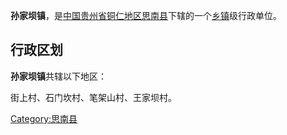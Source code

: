 {{中国乡级行政区
| 行政区全称 = 孙家坝镇
| 景观照片文件名 =
| 景观照片描述 =
| 汉语拼音 =
| 通用拼音 =
| 注音符號 =
| 其它标音类型1 =
| 其它标音1 =
| 其它标音类型2 =
| 其它标音2 =
| 其它语言类型1 =
| 其它语言地名1 =
| 其它语言类型2 =
| 其它语言地名2 =
| 上级行政区 = [[贵州省|贵州省]][[铜仁地区|铜仁地区]][[思南县|思南县]]
| 行政区类别 = [[乡镇|乡镇]]
| 行政区划代码 =
| 地理坐标 =
| 总面积 =
| 户籍人口 =
| 户籍人口年份 =
| 常住人口 =
| 常住人口年份 =
| 人口密度 =
| 行政区划 =
| 官方网站 =
| 政府驻地 =
| 邮政编码 =
| 毗邻行政区 =
| 位置图文件名 =
| 位置图描述 =
}}
'''孙家坝镇'''，是[[中华人民共和国|中国]][[贵州省|贵州省]][[铜仁地区|铜仁地区]][[思南县|思南县]]下辖的一个[[乡镇|乡镇]]级行政单位。

== 行政区划 ==
'''孙家坝镇'''共辖以下地区：

街上村、石门坎村、笔架山村、王家坝村。

{{贵州小作品}}
{{思南县行政区划}}

[[Category:思南县|Category:思南县]]